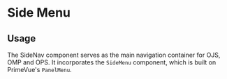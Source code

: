 

<Meta of={SideNavStories} />

# Side Menu

## Usage

The SideNav component serves as the main navigation container for OJS, OMP and OPS. It incorporates the `SideMenu` component, which is built on PrimeVue's `PanelMenu`.

<Primary />
<Controls />
<Stories />
